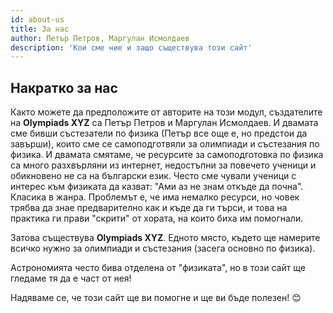```yaml
---
id: about-us
title: За нас
author: Петър Петров, Маргулан Исмолдаев
description: 'Кои сме ние и защо съществува този сайт'
---
```


## Накратко за нас

Както можете да предположите от авторите на този модул, създателите на **Olympiads XYZ** са Петър Петров и Маргулан Исмолдаев. И двамата сме бивши състезатели по физика (Петър все още е, но предстои да завърши), които сме се самоподготвяли за олимпиади и състезания по физика. И двамата смятаме, че ресурсите за самоподготовка по физика са много разхвърляни из интернет, недостъпни за повечето ученици и обикновено не са на български език. Често сме чували ученици с интерес към физиката да казват: "Ами аз не знам откъде да почна". Класика в жанра. Проблемът е, че има немалко ресурси, но човек трябва да знае предварително как и къде да ги търси, и това на практика ги прави "скрити" от хората, на които биха им помогнали.

Затова съществува **Olympiads XYZ**. Едното място, където ще намерите всичко нужно за олимпиади и състезания (засега основно по физика).

<Info title="Физика И астрономия">
Астрономията често бива отделена от "физиката", но в този сайт ще гледаме тя да е част от нея!
</Info>

Надяваме се, че този сайт ще ви помогне и ще ви бъде полезен! 😊

